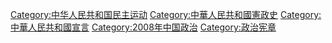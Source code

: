 {{Commons category|Charter 08}}
{{Catmore}}

[[Category:中华人民共和国民主运动|Category:中华人民共和国民主运动]]
[[Category:中華人民共和國憲政史|Category:中華人民共和國憲政史]]
[[Category:中華人民共和國宣言|Category:中華人民共和國宣言]]
[[Category:2008年中国政治|Category:2008年中国政治]]
[[Category:政治宪章|Category:政治宪章]]